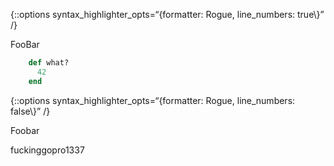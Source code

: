 {::options syntax_highlighter_opts="{formatter: Rogue, line_numbers: true\\}" /}

<div>
FooBar
</div>


~~~ ruby
    def what?
      42
    end
~~~


{::options syntax_highlighter_opts="{formatter: Rogue, line_numbers: false\\}" /}
<div>
Foobar
</div>
fuckinggopro1337
